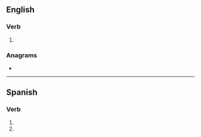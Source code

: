 ==English==

===Verb===
{{head|en|verb form}}

# {{en-third-person singular of|gibe}}

===Anagrams===
* {{anagrams|en|Geibs}}

----

==Spanish==

===Verb===
{{head|es|verb form}}

# {{es-verb form of|gibar|ending=-ar|mood=subjunctive|tense=present|number=s|person=2|formal=n}}
# {{es-verb form of|gibar|ending=-ar|mood=imperative|number=s|person=2|formal=n|sense=negative}}